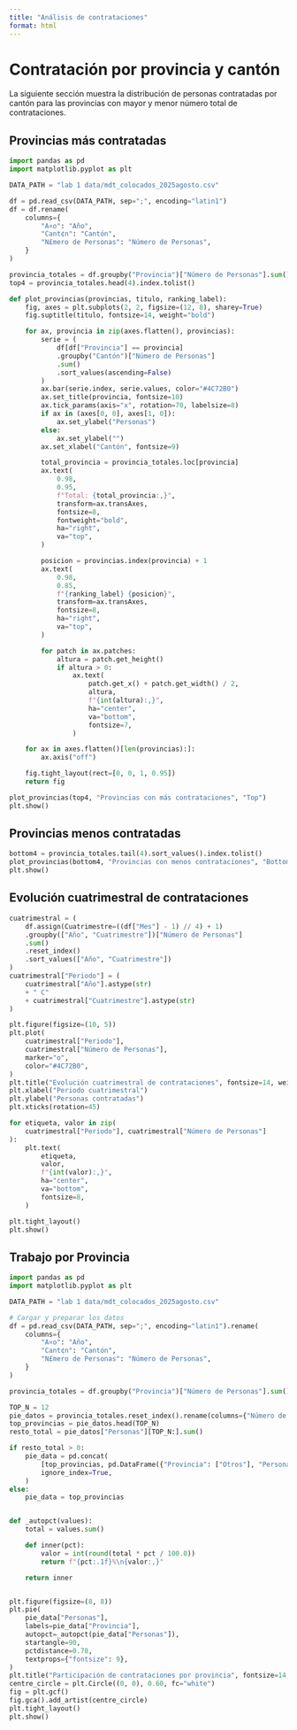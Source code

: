 ```yaml
---
title: "Análisis de contrataciones"
format: html
---
```


# Contratación por provincia y cantón

La siguiente sección muestra la distribución de personas contratadas por cantón para las provincias con mayor y menor número total de contrataciones.

## Provincias más contratadas

```python
import pandas as pd
import matplotlib.pyplot as plt

DATA_PATH = "lab 1 data/mdt_colocados_2025agosto.csv"

df = pd.read_csv(DATA_PATH, sep=";", encoding="latin1")
df = df.rename(
    columns={
        "A¤o": "Año",
        "Cant¢n": "Cantón",
        "N£mero de Personas": "Número de Personas",
    }
)

provincia_totales = df.groupby("Provincia")["Número de Personas"].sum().sort_values(ascending=False)
top4 = provincia_totales.head(4).index.tolist()

def plot_provincias(provincias, titulo, ranking_label):
    fig, axes = plt.subplots(2, 2, figsize=(12, 8), sharey=True)
    fig.suptitle(titulo, fontsize=14, weight="bold")

    for ax, provincia in zip(axes.flatten(), provincias):
        serie = (
            df[df["Provincia"] == provincia]
            .groupby("Cantón")["Número de Personas"]
            .sum()
            .sort_values(ascending=False)
        )
        ax.bar(serie.index, serie.values, color="#4C72B0")
        ax.set_title(provincia, fontsize=10)
        ax.tick_params(axis="x", rotation=70, labelsize=8)
        if ax in (axes[0, 0], axes[1, 0]):
            ax.set_ylabel("Personas")
        else:
            ax.set_ylabel("")
        ax.set_xlabel("Cantón", fontsize=9)

        total_provincia = provincia_totales.loc[provincia]
        ax.text(
            0.98,
            0.95,
            f"Total: {total_provincia:,}",
            transform=ax.transAxes,
            fontsize=8,
            fontweight="bold",
            ha="right",
            va="top",
        )

        posicion = provincias.index(provincia) + 1
        ax.text(
            0.98,
            0.85,
            f"{ranking_label} {posicion}",
            transform=ax.transAxes,
            fontsize=8,
            ha="right",
            va="top",
        )

        for patch in ax.patches:
            altura = patch.get_height()
            if altura > 0:
                ax.text(
                    patch.get_x() + patch.get_width() / 2,
                    altura,
                    f"{int(altura):,}",
                    ha="center",
                    va="bottom",
                    fontsize=7,
                )

    for ax in axes.flatten()[len(provincias):]:
        ax.axis("off")

    fig.tight_layout(rect=[0, 0, 1, 0.95])
    return fig

plot_provincias(top4, "Provincias con más contrataciones", "Top")
plt.show()
```

## Provincias menos contratadas

```python

bottom4 = provincia_totales.tail(4).sort_values().index.tolist()
plot_provincias(bottom4, "Provincias con menos contrataciones", "Bottom")
plt.show()
```



## Evolución cuatrimestral de contrataciones
```python
cuatrimestral = (
    df.assign(Cuatrimestre=((df["Mes"] - 1) // 4) + 1)
    .groupby(["Año", "Cuatrimestre"])["Número de Personas"]
    .sum()
    .reset_index()
    .sort_values(["Año", "Cuatrimestre"])
)
cuatrimestral["Periodo"] = (
    cuatrimestral["Año"].astype(str)
    + " C"
    + cuatrimestral["Cuatrimestre"].astype(str)
)

plt.figure(figsize=(10, 5))
plt.plot(
    cuatrimestral["Periodo"],
    cuatrimestral["Número de Personas"],
    marker="o",
    color="#4C72B0",
)
plt.title("Evolución cuatrimestral de contrataciones", fontsize=14, weight="bold")
plt.xlabel("Periodo cuatrimestral")
plt.ylabel("Personas contratadas")
plt.xticks(rotation=45)

for etiqueta, valor in zip(
    cuatrimestral["Periodo"], cuatrimestral["Número de Personas"]
):
    plt.text(
        etiqueta,
        valor,
        f"{int(valor):,}",
        ha="center",
        va="bottom",
        fontsize=8,
    )

plt.tight_layout()
plt.show()
```



## Trabajo por Provincia
```python
import pandas as pd
import matplotlib.pyplot as plt

DATA_PATH = "lab 1 data/mdt_colocados_2025agosto.csv"

# Cargar y preparar los datos
df = pd.read_csv(DATA_PATH, sep=";", encoding="latin1").rename(
    columns={
        "A¤o": "Año",
        "Cant¢n": "Cantón",
        "N£mero de Personas": "Número de Personas",
    }
)

provincia_totales = df.groupby("Provincia")["Número de Personas"].sum().sort_values(ascending=False)

TOP_N = 12
pie_datos = provincia_totales.reset_index().rename(columns={"Número de Personas": "Personas"})
top_provincias = pie_datos.head(TOP_N)
resto_total = pie_datos["Personas"][TOP_N:].sum()

if resto_total > 0:
    pie_data = pd.concat(
        [top_provincias, pd.DataFrame({"Provincia": ["Otros"], "Personas": [resto_total]})],
        ignore_index=True,
    )
else:
    pie_data = top_provincias


def _autopct(values):
    total = values.sum()

    def inner(pct):
        valor = int(round(total * pct / 100.0))
        return f"{pct:.1f}%\n{valor:,}"

    return inner


plt.figure(figsize=(8, 8))
plt.pie(
    pie_data["Personas"],
    labels=pie_data["Provincia"],
    autopct=_autopct(pie_data["Personas"]),
    startangle=90,
    pctdistance=0.78,
    textprops={"fontsize": 9},
)
plt.title("Participación de contrataciones por provincia", fontsize=14, weight="bold")
centre_circle = plt.Circle((0, 0), 0.60, fc="white")
fig = plt.gcf()
fig.gca().add_artist(centre_circle)
plt.tight_layout()
plt.show()
```